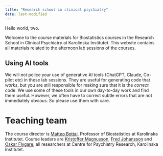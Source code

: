 ```yaml
---
title: "Research school in clinical psychiatry"
date: last-modified
---
```


Hello world, two.

Welcome to the course materials for Biostatistics courses in the Research School in Clinical Psychiatry at Karolinska Institutet. This website contains all materials related to the afternoon lab sessions of the courses.

::: {.callout-note}
## Using AI tools

We will not police your use of generative AI tools (ChatGPT, Claude, Co-pilot etc) in these lab sessions. They are useful for generating code that *works*, but you are still responsible for making sure that it is the *correct* code. We use some of these tools in our own day-to-day work and find them useful. However, we often have to correct subtle errors that are not immediately obvious. So please use them with care.

:::

# Teaching team

The course director is [Matteo Bottai](https://ki.se/en/people/matteo-bottai), Professor of Biostatistics at Karolinska Institutet. Course leaders are [Kristoffer Magnusson](https://ki.se/en/people/kristoffer-magnusson), [Fred Johansson](https://ki.se/en/people/fredrik-johansson) and [Oskar Flygare](https://ki.se/en/people/oskar-flygare), all researchers at Centre for Psychiatry Research, Karolinska Institutet.
